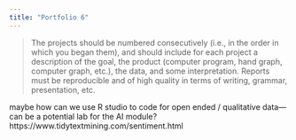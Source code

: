 ```yaml
---
title: "Portfolio 6"
---
```


> The projects should be numbered consecutively (i.e., in the order in which you began them), and should include for each project a description of the goal, the product (computer program, hand graph, computer graph, etc.), the data, and some interpretation. Reports must be reproducible and of high quality in terms of writing, grammar, presentation, etc.


maybe how can we use R studio to code for open ended / qualitative data--- can be a potential lab for the AI module?
https://www.tidytextmining.com/sentiment.html